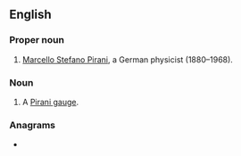 ==English==

===Proper noun===
{{head|en|proper noun}}

# [[w:Marcello Pirani|Marcello Stefano Pirani]], a German physicist (1880–1968).

===Noun===
{{en-noun}}

# {{label|en|physics|chemistry}} A [[Pirani gauge]].

===Anagrams===
* {{l|en|rapini}}